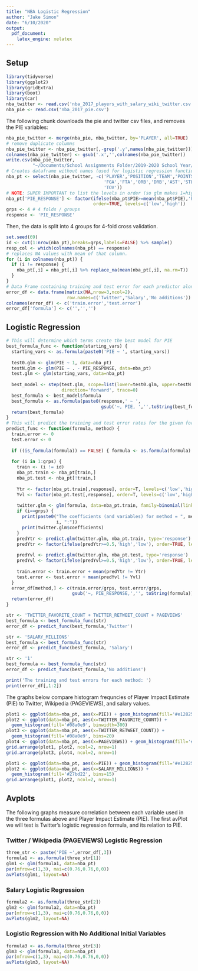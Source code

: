---
title: "NBA Logistic Regression" 
author: "Jake Simon"
date: "6/10/2020"
output:
  pdf_document:
    latex_engine: xelatex
---

## Setup

```{r setup, include=FALSE}
library(tidyverse)
library(ggplot2)
library(gridExtra)
library(boot)
library(car)
nba_twitter <- read.csv('nba_2017_players_with_salary_wiki_twitter.csv')
nba_pie <- read.csv('nba_2017_pie.csv')
```

The following chunk downloads the pie and twitter csv files, and removes the PIE variables:

```{r pie_twitter_combine}
nba_pie_twitter <- merge(nba_pie, nba_twitter, by='PLAYER', all=TRUE)
# remove duplicate columns
nba_pie_twitter <- nba_pie_twitter[,-grep('.y',names(nba_pie_twitter))]
colnames(nba_pie_twitter) <- gsub('.x','',colnames(nba_pie_twitter))
write.csv(nba_pie_twitter, 
          "~/Documents/School Assignments Folder/2019-2020 School Year/PSTAT 131/Final Project/nba_2017_pie_twitter.csv")
# Creates dataframe without names (used for logistic regression functions)
nba_pt <- select(nba_pie_twitter, -c('PLAYER','POSITION','TEAM','POINTS','FG','FT',
                                     'FGA','FTA','ORB','DRB','AST','STL','BLK','PF',
                                     'TOV'))
# NOTE: SUPER IMPORTANT to list the levels in order (so glm makes 1=high, 0=low)
nba_pt['PIE_RESPONSE'] <- factor(ifelse(nba_pt$PIE>=mean(nba_pt$PIE),'high','low'),
                                 order=TRUE, levels=c('low','high'))
grps <- 4 # 4 folds / groups
response <- 'PIE_RESPONSE'
```

Then, the data is split into 4 groups for 4-fold cross validation.

```{r log_error_df}
set.seed(69)
id <- cut(1:nrow(nba_pt),breaks=grps,labels=FALSE) %>% sample()
resp_col <- which(colnames(nba_pt) == response)
# replaces NA values with mean of that column.
for (i in colnames(nba_pt)) {
  if (i != response) {
    nba_pt[,i] = nba_pt[,i] %>% replace_na(mean(nba_pt[,i], na.rm=T))
  }
}
# Data Frame containing training and test error for each predictor along with its formula
error_df <- data.frame(matrix(NA,nrow=3,ncol=2),
                       row.names=c('Twitter','Salary','No additions'))
colnames(error_df) <- c('train.error','test.error')
error_df['formula'] <- c('','','')
```

## Logistic Regression

```{r log_formulas}
# This will determine which terms create the best model for PIE
best_formula_func <- function(starting_vars) {
  starting_vars <- as.formula(paste0('PIE ~ ', starting_vars))
  
  test0.glm <- glm(PIE ~ 1, data=nba_pt)
  testN.glm <- glm(PIE ~ . - PIE_RESPONSE, data=nba_pt)
  test.glm <- glm(starting_vars, data=nba_pt)
  
  best_model <- step(test.glm, scope=list(lower=test0.glm, upper=testN.glm), 
                     direction='forward', trace=0)
  best_formula <- best_model$formula
  best_formula <- as.formula(paste0(response,' ~ ', 
                                    gsub('~, PIE, ','',toString(best_formula))))
  return(best_formula)
}
# This will predict the training and test error rates for the given formula / method.
predict_func <- function(formula, method) {
  train.error <- 0
  test.error <- 0
  
  if ((is_formula(formula)) == FALSE) { formula <- as.formula(formula) }
  
  for (i in 1:grps) {
    train <- (i != id)
    nba_pt.train <- nba_pt[train,]
    nba_pt.test <- nba_pt[!train,]
    
    Ytr <- factor(nba_pt.train[,response], order=T, levels=c('low','high'))
    Yvl <- factor(nba_pt.test[,response], order=T, levels=c('low','high'))
    
    twitter.glm <- glm(formula, data=nba_pt.train, family=binomial(link="logit"))
    if (i==grps) {
      print(paste0("The coefficients (and variables) for method = ", method, " when id = ",
                   i, ":"))
      print(twitter.glm$coefficients)
    }
    predYtr <- predict.glm(twitter.glm, nba_pt.train, type='response')
    predYtr <- factor(ifelse(predYtr>=0.5,'high','low'), order=TRUE, levels=c('low','high'))
    
    predYvl <- predict.glm(twitter.glm, nba_pt.test, type='response')
    predYvl <- factor(ifelse(predYvl>=0.5,'high','low'), order=TRUE, levels=c('low','high'))
    
    train.error <- train.error + mean(predYtr != Ytr)
    test.error <- test.error + mean(predYvl != Yvl)
  }
  error_df[method,] <- c(train.error/grps, test.error/grps, 
                         gsub('~, PIE_RESPONSE,','', toString(formula)))
  return(error_df)
}
```


```{r log_regression_twitter, warning=FALSE}
str <- 'TWITTER_FAVORITE_COUNT + TWITTER_RETWEET_COUNT + PAGEVIEWS'
best_formula <- best_formula_func(str)
error_df <- predict_func(best_formula,'Twitter')
```

```{r log_regression_salary, warning=FALSE}
str <- 'SALARY_MILLIONS'
best_formula <- best_formula_func(str)
error_df <- predict_func(best_formula, 'Salary')
```

```{r log_regression_no_additions, warning=FALSE}
str <- '1'
best_formula <- best_formula_func(str)
error_df <- predict_func(best_formula,'No additions')
```

```{r print_error_df, echo=FALSE}
print('The training and test errors for each method: ')
print(error_df[,1:2])
```

The graphs below compare histogram frequncies of Player Impact Estimate (PIE) to Twitter, Wikipedia (PAGEVIEWS), and salary values.

```{r pie_twitter_hist, fig.height=3, fig.width=6}
plot1 <- ggplot(data=nba_pt, aes(x=PIE)) + geom_histogram(fill='#e12825', bins=15)
plot2 <- ggplot(data=nba_pt, aes(x=TWITTER_FAVORITE_COUNT)) + 
  geom_histogram(fill='#08a0e9', binwidth=300)
plot3 <- ggplot(data=nba_pt, aes(x=TWITTER_RETWEET_COUNT)) + 
  geom_histogram(fill='#08a0e9', bins=20)
plot4 <- ggplot(data=nba_pt, aes(x=PAGEVIEWS)) + geom_histogram(fill='#08a0e9', bins=15)
grid.arrange(plot1, plot2, ncol=2, nrow=1)
grid.arrange(plot3, plot4, ncol=2, nrow=1)
```

```{r pie_salary_hist, fig.height=3, fig.width=6}
plot1 <- ggplot(data=nba_pt, aes(x=PIE)) + geom_histogram(fill='#e12825', bins=15)
plot2 <- ggplot(data=nba_pt, aes(x=SALARY_MILLIONS)) + 
  geom_histogram(fill='#27bd22', bins=15)
grid.arrange(plot1, plot2, ncol=2, nrow=1)
```


## Avplots

The following graphs measure correlation between each variable used in the three formulas above and Player Impact Estimate (PIE). The first avPlot we will test is Twitter's logistic regression formula, and its relation to PIE.

### Twitter / Wikipedia (PAGEVIEWS) Logistic Regression

```{r avPlot1_log_reg, fig.height=2, fig.width=6}
three_str <- paste('PIE ~',error_df[,3])
formula1 <- as.formula(three_str[1])
glm1 <- glm(formula1, data=nba_pt)
par(mfrow=c(1,3), mai=c(0.76,0.76,0,0))
avPlots(glm1, layout=NA)
```


### Salary Logistic Regression

```{r avPlot2_log_reg, fig.height=1.75, fig.width=6}
formula2 <- as.formula(three_str[2])
glm2 <- glm(formula2, data=nba_pt)
par(mfrow=c(1,3), mai=c(0.76,0.76,0,0))
avPlots(glm2, layout=NA)
```

### Logistic Regression with No Additional Initial Variables

```{r avPlot3_log_reg, fig.height=1.75, fig.width=6}
formula3 <- as.formula(three_str[3])
glm3 <- glm(formula3, data=nba_pt)
par(mfrow=c(1,3), mai=c(0.76,0.76,0,0))
avPlots(glm3, layout=NA)
```
